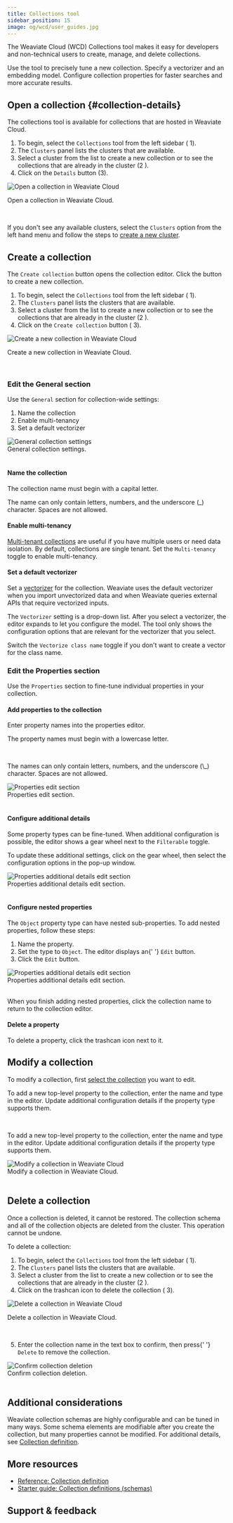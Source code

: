 ```yaml
---
title: Collections tool
sidebar_position: 15
image: og/wcd/user_guides.jpg
---
```



The Weaviate Cloud (WCD) Collections tool makes it easy for developers and non-technical users to create, manage, and delete collections.

Use the tool to precisely tune a new collection. Specify a vectorizer and an embedding model. Configure collection properties for faster searches and more accurate results.

## Open a collection {#collection-details}

The collections tool is available for collections that are hosted in Weaviate Cloud.


<ol>
  <li>
    To begin, select the <code>Collections</code> tool from the left sidebar (
    <span class="callout">1</span>).
  </li>
  <li>
    The <code>Clusters</code> panel lists the clusters that are available.
  </li>
  <li>
    Select a cluster from the list to create a new collection or to see the
    collections that are already in the cluster (<span class="callout">2</span>
    ).
  </li>
  <li>
    Click on the <code>Details</code> button (<span class="callout">3</span>).
  </li>
</ol>

<div class="row">
  <div class="card">
    <div class="card__image">
      <img src={CollectionDetails} alt="Open a collection in Weaviate Cloud" />
    </div>
    <div class="card__body">
      <p>Open a collection in Weaviate Cloud.</p>
    </div>
  </div>
</div>
<br />

If you don't see any available clusters, select the `Clusters` option from the left hand menu and follow the steps to [create a new cluster](/cloud/manage-clusters/create).

## Create a collection

The `Create collection` button opens the collection editor. Click the button to create a new collection.


<ol>
  <li>
    To begin, select the <code>Collections</code> tool from the left sidebar (
    <span class="callout">1</span>).
  </li>
  <li>
    The <code>Clusters</code> panel lists the clusters that are available.
  </li>
  <li>
    Select a cluster from the list to create a new collection or to see the
    collections that are already in the cluster (<span class="callout">2</span>
    ).
  </li>
  <li>
    Click on the <code>Create collection</code> button (
    <span class="callout">3</span>).
  </li>
</ol>

<div class="row">
  <div class="card">
    <div class="card__image">
      <img
        src={CreateCollection}
        alt="Create a new collection in Weaviate Cloud"
      />
    </div>
    <div class="card__body">
      <p>Create a new collection in Weaviate Cloud.</p>
    </div>
  </div>
</div>
<br />

### Edit the General section

<div class="row">
  <div class="col col--6">
    <p>
      Use the <code>General</code> section for collection-wide settings:
    </p>
    <ol>
      <li>Name the collection</li>
      <li>Enable multi-tenancy</li>
      <li>Set a default vectorizer</li>
    </ol>
  </div>
  <div class="col col--6">
    <div class="card">
      <div class="card__image">
        <img src={WCDEdGen} alt="General collection settings" />
      </div>
      <div class="card__body">General collection settings.</div>
    </div>
  </div>
</div>
<br />

#### Name the collection

The collection name must begin with a capital letter.

The name can only contain letters, numbers, and the underscore (\_) character. Spaces are not allowed.

#### Enable multi-tenancy

[Multi-tenant collections](/weaviate/manage-collections/multi-tenancy) are useful if you have multiple users or need data isolation. By default, collections are single tenant. Set the `Multi-tenancy` toggle to enable multi-tenancy.

#### Set a default vectorizer

Set a [vectorizer](/weaviate/config-refs/schema#vectorizer) for the collection. Weaviate uses the default vectorizer when you import unvectorized data and when Weaviate queries external APIs that require vectorized inputs.

The `Vectorizer` setting is a drop-down list. After you select a vectorizer, the editor expands to let you configure the model. The tool only shows the configuration options that are relevant for the vectorizer that you select.

Switch the `Vectorize class name` toggle if you don't want to create a vector for the class name.

### Edit the Properties section

Use the `Properties` section to fine-tune individual properties in your collection.

#### Add properties to the collection

Enter property names into the properties editor.

<div class="row">
  <div class="col col--4">
    <p>The property names must begin with a lowercase letter.</p>
    <br />
    <p>
      The names can only contain letters, numbers, and the underscore (\_)
      character. Spaces are not allowed.
    </p>
  </div>
  <div class="col col--8">
    <div class="card">
      <div class="card__image">
        <img src={WCDEdProp} alt="Properties edit section" />
      </div>
      <div class="card__body">Properties edit section.</div>
    </div>
  </div>
</div>
<br />

#### Configure additional details

Some property types can be fine-tuned. When additional configuration is possible, the editor shows a gear wheel next to the `Filterable` toggle.

<div class="row">
  <div class="col col--6">
    <p>
      To update these additional settings, click on the gear wheel, then select
      the configuration options in the pop-up window.
    </p>
  </div>
  <div class="col col--6">
    <div class="card">
      <div class="card__image">
        <img
          src={WCDEdExProp}
          alt="Properties additional details edit section"
        />
      </div>
      <div class="card__body">Properties additional details edit section.</div>
    </div>
  </div>
</div>
<br />

#### Configure nested properties

The `Object` property type can have nested sub-properties. To add nested properties, follow these steps:

<div class="row">
  <div class="col col--4">
    <ol>
      <li>Name the property.</li>
      <li>
        Set the type to <code>Object</code>. The editor displays an{' '}
        <code>Edit</code> button.
      </li>
      <li>
        Click the <code>Edit</code> button.
      </li>
    </ol>
  </div>
  <div class="col col--8">
    <div class="card">
      <div class="card__image">
        <img src={WCDEdObj} alt="Properties additional details edit section" />
      </div>
      <div class="card__body">Properties additional details edit section.</div>
    </div>
  </div>
</div>
<br />

When you finish adding nested properties, click the collection name to return to the collection editor.

#### Delete a property

To delete a property, click the trashcan icon next to it.

## Modify a collection

To modify a collection, first [select the collection](#collection-details) you want to edit.

<div class="row">
  <div class="col col--4">
    <p>
      To add a new top-level property to the collection, enter the name and type
      in the editor. Update additional configuration details if the property
      type supports them.
    </p>
    <br />
    <p>
      To add a new top-level property to the collection, enter the name and type
      in the editor. Update additional configuration details if the property
      type supports them.
    </p>
  </div>
  <div class="col col--8">
    <div class="card">
      <div class="card__image">
        <img src={WCDEdSelect} alt="Modify a collection in Weaviate Cloud" />
      </div>
      <div class="card__body">Modify a collection in Weaviate Cloud.</div>
    </div>
  </div>
</div>
<br />

## Delete a collection

Once a collection is deleted, it cannot be restored. The collection schema and all of the collection objects are deleted from the cluster. This operation cannot be undone.

To delete a collection:


<ol>
  <li>
    To begin, select the <code>Collections</code> tool from the left sidebar (
    <span class="callout">1</span>).
  </li>
  <li>
    The <code>Clusters</code> panel lists the clusters that are available.
  </li>
  <li>
    Select a cluster from the list to create a new collection or to see the
    collections that are already in the cluster (<span class="callout">2</span>
    ).
  </li>
  <li>
    Click on the trashcan icon to delete the collection (
    <span class="callout">3</span>).
  </li>
</ol>

<div class="row">
  <div class="card">
    <div class="card__image">
      <img src={DeleteCollection} alt="Delete a collection in Weaviate Cloud" />
    </div>
    <div class="card__body">
      <p>Delete a collection in Weaviate Cloud.</p>
    </div>
  </div>
</div>
<br />


<div class="row">
  <div class="col col--6">
    <ol start="5">
      <li>
        Enter the collection name in the text box to confirm, then press{' '}
        <code>Delete</code> to remove the collection.
      </li>
    </ol>
  </div>
  <div class="col col--6">
    <div class="card">
      <div class="card__image">
        <img src={DeleteCollectionConfirm} alt="Confirm collection deletion" />
      </div>
      <div class="card__body">Confirm collection deletion.</div>
    </div>
  </div>
</div>
<br />

## Additional considerations

Weaviate collection schemas are highly configurable and can be tuned in many ways. Some schema elements are modifiable after you create the collection, but many properties cannot be modified. For additional details, see [Collection definition](/weaviate/config-refs/schema).

## More resources

- [Reference: Collection definition](/weaviate/config-refs/schema)
- [Starter guide: Collection definitions (schemas)](/weaviate/starter-guides/managing-collections)

## Support & feedback


<SupportAndTrouble />
